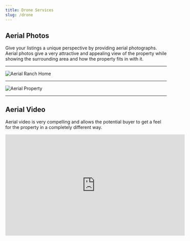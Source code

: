 ```yaml
---
title: Drone Services
slug: /drone
---
```

## Aerial Photos
Give your listings a unique perspective by providing aerial photographs. Aerial photos give a very attractive and appealing view of the property while showing the surrounding area and how the property fits in with it.
- - -
![Aerial Ranch Home](../assets/aerial/DJI_0007.jpg "Aerial Ranch Home Shot")
- - -
![Aerial Property](../assets/aerial/DJI_0012.jpg "Aerial Property Shot")
- - -
## Aerial Video
Aerial video is very compelling and allows the potential buyer to get a feel for the property in a completely different way.


<iframe width="560" height="315" src="https://www.youtube.com/embed/0mM7WsJ67Bs" title="YouTube video player" frameborder="0" allow="accelerometer; autoplay; clipboard-write; encrypted-media; gyroscope; picture-in-picture" allowfullscreen></iframe>